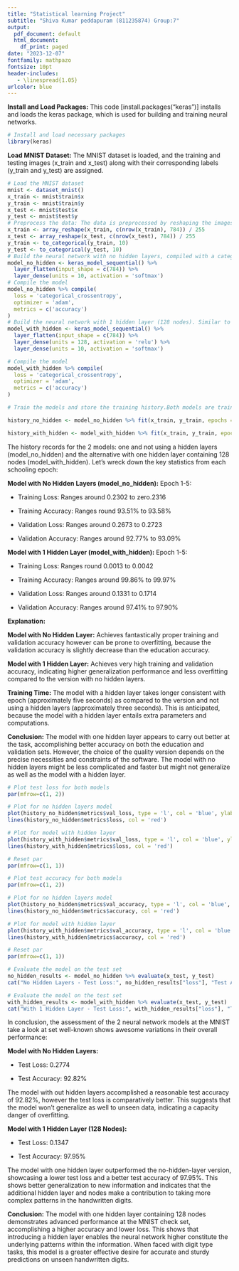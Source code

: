 ---
title: "Statistical learning Project"
subtitle: "Shiva Kumar peddapuram (811235874) Group:7"
output:
  pdf_document: default
  html_document:
    df_print: paged
date: "2023-12-07"
fontfamily: mathpazo
fontsize: 10pt
header-includes:
   - \linespread{1.05}
urlcolor: blue
---

**Install and Load Packages:**
This code [install.packages("keras")] installs and loads the keras package, which is used for building and training neural networks.
```{r}
# Install and load necessary packages
library(keras)
```
**Load MNIST Dataset:**
The MNIST dataset is loaded, and the training and testing images (x_train and x_test) along with their corresponding labels (y_train and y_test) are assigned.
```{r}
# Load the MNIST dataset
mnist <- dataset_mnist()
x_train <- mnist$train$x
y_train <- mnist$train$y
x_test <- mnist$test$x
y_test <- mnist$test$y
# Preprocess the data: The data is preprocessed by reshaping the images and normalizing pixel values to the range [0, 1]. The labels are one-hot encoded using to_categorical to match the model's output format.
x_train <- array_reshape(x_train, c(nrow(x_train), 784)) / 255
x_test <- array_reshape(x_test, c(nrow(x_test), 784)) / 255
y_train <- to_categorical(y_train, 10)
y_test <- to_categorical(y_test, 10)
# Build the neural network with no hidden layers, compiled with a categorical crossentropy loss function, Adam optimizer, and accuracy metric.
model_no_hidden <- keras_model_sequential() %>%
  layer_flatten(input_shape = c(784)) %>%
  layer_dense(units = 10, activation = 'softmax')
# Compile the model
model_no_hidden %>% compile(
  loss = 'categorical_crossentropy',
  optimizer = 'adam',
  metrics = c('accuracy')
)
# Build the neural network with 1 hidden layer (128 nodes). Similar to the first model, it is compiled, and then trained on the training data.
model_with_hidden <- keras_model_sequential() %>%
  layer_flatten(input_shape = c(784)) %>%
  layer_dense(units = 128, activation = 'relu') %>%
  layer_dense(units = 10, activation = 'softmax')

# Compile the model
model_with_hidden %>% compile(
  loss = 'categorical_crossentropy',
  optimizer = 'adam',
  metrics = c('accuracy')
)

# Train the models and store the training history.Both models are trained on the training data for 5 epochs with a batch size of 32.

history_no_hidden <- model_no_hidden %>% fit(x_train, y_train, epochs = 5, batch_size = 32, validation_split = 0.2)

history_with_hidden <- model_with_hidden %>% fit(x_train, y_train, epochs = 5, batch_size = 32, validation_split = 0.2)

```
The history records for the 2 models: one and not using a hidden layers (model_no_hidden) and the alternative with one hidden layer containing 128 nodes (model_with_hidden). Let's wreck down the key statistics from each schooling epoch:

**Model with No Hidden Layers (model_no_hidden):**
Epoch 1-5:

- Training Loss: Ranges around 0.2302 to zero.2316

- Training Accuracy: Ranges round 93.51% to 93.58%

- Validation Loss: Ranges around 0.2673 to 0.2723

- Validation Accuracy: Ranges around 92.77% to 93.09%

**Model with 1 Hidden Layer (model_with_hidden):**
Epoch 1-5: 

- Training Loss: Ranges round 0.0013 to 0.0042

- Training Accuracy: Ranges around 99.86% to 99.97%

- Validation Loss: Ranges around 0.1331 to 0.1714

- Validation Accuracy: Ranges around 97.41% to 97.90%

**Explanation:**

**Model with No Hidden Layer:**
Achieves fantastically proper training and validation accuracy however can be prone to overfitting, because the validation accuracy is slightly decrease than the education accuracy.

**Model with 1 Hidden Layer:**
Achieves very high training and validation accuracy, indicating higher generalization performance and less overfitting compared to the version with no hidden layers.

**Training Time:**
The model with a hidden layer takes longer consistent with epoch (approximately five seconds) as compared to the version and not using a hidden layers (approximately three seconds). This is anticipated, because the model with a hidden layer entails extra parameters and computations.

**Conclusion:**
The model with one hidden layer appears to carry out better at the task, accomplishing better accuracy on both the education and validation sets. However, the choice of the quality version depends on the precise necessities and constraints of the software. The model with no hidden layers might be less complicated and faster but might not generalize as well as the model with a hidden layer.

```{r}
# Plot test loss for both models
par(mfrow=c(1, 2))

# Plot for no hidden layers model
plot(history_no_hidden$metrics$val_loss, type = 'l', col = 'blue', ylab = 'Test Loss', xlab = 'Epochs', main = 'No Hidden Layers Model')
lines(history_no_hidden$metrics$loss, col = 'red')

# Plot for model with hidden layer
plot(history_with_hidden$metrics$val_loss, type = 'l', col = 'blue', ylab = 'Test Loss', xlab = 'Epochs', main = 'Model with Hidden Layer')
lines(history_with_hidden$metrics$loss, col = 'red')

# Reset par
par(mfrow=c(1, 1))

# Plot test accuracy for both models
par(mfrow=c(1, 2))

# Plot for no hidden layers model
plot(history_no_hidden$metrics$val_accuracy, type = 'l', col = 'blue', ylab = 'Test Accuracy', xlab = 'Epochs', main = 'No Hidden Layers Model')
lines(history_no_hidden$metrics$accuracy, col = 'red')

# Plot for model with hidden layer
plot(history_with_hidden$metrics$val_accuracy, type = 'l', col = 'blue', ylab = 'Test Accuracy', xlab = 'Epochs', main = 'Model with Hidden Layer')
lines(history_with_hidden$metrics$accuracy, col = 'red')

# Reset par
par(mfrow=c(1, 1))

# Evaluate the model on the test set
no_hidden_results <- model_no_hidden %>% evaluate(x_test, y_test)
cat("No Hidden Layers - Test Loss:", no_hidden_results["loss"], "Test Accuracy:", no_hidden_results["accuracy"], "\n")

# Evaluate the model on the test set
with_hidden_results <- model_with_hidden %>% evaluate(x_test, y_test)
cat("With 1 Hidden Layer - Test Loss:", with_hidden_results["loss"], "Test Accuracy:", with_hidden_results["accuracy"], "\n")

```
In conclusion, the assessment of the 2 neural network models at the MNIST take a look at set well-known shows awesome variations in their overall performance:

**Model with No Hidden Layers:**

- Test Loss: 0.2774

- Test Accuracy: 92.82%

The model with out hidden layers accomplished a reasonable test accuracy of 92.82%, however the test loss is comparatively better. This suggests that the model won't generalize as well to unseen data, indicating a capacity danger of overfitting.

**Model with 1 Hidden Layer (128 Nodes):**

- Test Loss: 0.1347

- Test Accuracy: 97.95%

The model with one hidden layer outperformed the no-hidden-layer version, showcasing a lower test loss and a better test accuracy of 97.95%. This shows better generalization to new information and indicates that the additional hidden layer and nodes make a contribution to taking more complex patterns in the handwritten digits.

**Conclusion:**
The model with one hidden layer containing 128 nodes demonstrates advanced performance at the MNIST check set, accomplishing a higher accuracy and lower loss. This shows that introducing a hidden layer enables the neural network higher constitute the underlying patterns within the information. When faced with digit type tasks, this model is a greater effective desire for accurate and sturdy predictions on unseen handwritten digits.



